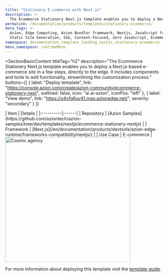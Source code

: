```yaml
---
title: "Stationery E-commerce with Next.js"
description: >-
  The Ecommerce Stationery Next.js template enables you to deploy a Next.js-based e-commerce site in a few steps, directly to the edge. It includes components and tools to add functionality, streamlining the customization process.
permalink: /documentation/products/templates/stationary-ecommerce/
meta_tags: >-
  Azion, Edge Computing, Azion Bundler framework, Nextjs, JavaScript frameworks,
  Static Site Generation, SSG, Content-focused, Zero JavaScript, Ecommerce, store
namespace: documentation_template_landing_nextjs_stationary-ecommerce
menu_namespace: runtimeMenu
---
```



<SectionBasicContent
  titleTag="h2"
  description="The Ecommerce Stationery Next.js template enables you to deploy a Next.js-based e-commerce site in a few steps, directly to the edge. It includes components and tools to add functionality, streamlining the customization process."
  buttons={[
    { label: "Deploy template", link: "https://console.azion.com/create/azion-community/ecommerce-stationery-next", outlined: false, icon: "ai ai-azion", iconPos: "left" },
    { label: "View demo", link: "https://x4vfq6uv41.map.azionedge.net/", severity: "secondary" }
  ]}
>
  <Fragment slot="content">
    <div style="flex: 1; min-width: 300px;">
      | Item | Details |
      |:----------|:------|
      | Repository | [Azion Samples](https://github.com/aziontech/azion-samples/tree/dev/templates/nextjs/ecommerce-stationery-nextjs) |
      | Framework | [Next.js](/en/documentation/products/devtools/azion-edge-runtime/frameworks-compatibility/nextjs/) |
      | Use Case | E-commerce |
    </div>
    <div style="display: flex; justify-content: center; align-items: center; flex: 1;">
      <img src="/assets/docs/images/uploads/template-showcase/nextjs/stationary-ecommerce.png" width="400" alt="Cosmic agency" style="min-width: 100%; max-width: 100%; height: auto;" />
    </div>
  </Fragment>
</SectionBasicContent>

For more information about deploying this template visit the [template guide](/en/documentation/products/guides/next-js-ecommerce-collection/).